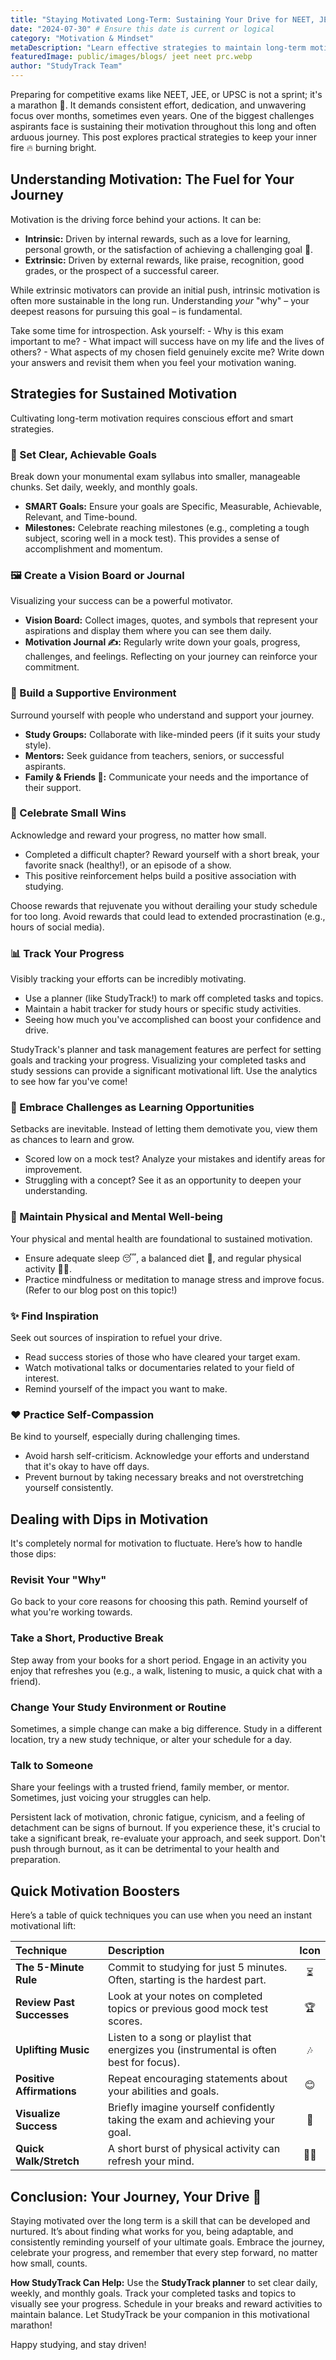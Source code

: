 ```yaml
---
title: "Staying Motivated Long-Term: Sustaining Your Drive for NEET, JEE & UPSC"
date: "2024-07-30" # Ensure this date is current or logical
category: "Motivation & Mindset"
metaDescription: "Learn effective strategies to maintain long-term motivation and sustain your drive while preparing for demanding competitive exams like NEET, JEE, and UPSC."
featuredImage: public/images/blogs/ jeet neet prc.webp
author: "StudyTrack Team"
---
```


Preparing for competitive exams like NEET, JEE, or UPSC is not a sprint; it's a marathon 🚀. It demands consistent effort, dedication, and unwavering focus over months, sometimes even years. One of the biggest challenges aspirants face is sustaining their motivation throughout this long and often arduous journey. This post explores practical strategies to keep your inner fire 🔥 burning bright.

## Understanding Motivation: The Fuel for Your Journey

Motivation is the driving force behind your actions. It can be:

*   **Intrinsic:** Driven by internal rewards, such as a love for learning, personal growth, or the satisfaction of achieving a challenging goal 🧠.
*   **Extrinsic:** Driven by external rewards, like praise, recognition, good grades, or the prospect of a successful career.

While extrinsic motivators can provide an initial push, intrinsic motivation is often more sustainable in the long run. Understanding *your* "why" – your deepest reasons for pursuing this goal – is fundamental.

<Info title="Find Your 'Why' ❓">
Take some time for introspection. Ask yourself:
- Why is this exam important to me?
- What impact will success have on my life and the lives of others?
- What aspects of my chosen field genuinely excite me?
Write down your answers and revisit them when you feel your motivation waning.
</Info>

## Strategies for Sustained Motivation

Cultivating long-term motivation requires conscious effort and smart strategies.

### 🎯 Set Clear, Achievable Goals

Break down your monumental exam syllabus into smaller, manageable chunks. Set daily, weekly, and monthly goals.

*   **SMART Goals:** Ensure your goals are Specific, Measurable, Achievable, Relevant, and Time-bound.
*   **Milestones:** Celebrate reaching milestones (e.g., completing a tough subject, scoring well in a mock test). This provides a sense of accomplishment and momentum.

### 🖼️ Create a Vision Board or Journal

Visualizing your success can be a powerful motivator.

*   **Vision Board:** Collect images, quotes, and symbols that represent your aspirations and display them where you can see them daily.
*   **Motivation Journal ✍️:** Regularly write down your goals, progress, challenges, and feelings. Reflecting on your journey can reinforce your commitment.

### 🤝 Build a Supportive Environment

Surround yourself with people who understand and support your journey.

*   **Study Groups:** Collaborate with like-minded peers (if it suits your study style).
*   **Mentors:** Seek guidance from teachers, seniors, or successful aspirants.
*   **Family & Friends 🤗:** Communicate your needs and the importance of their support.

### 🎉 Celebrate Small Wins

Acknowledge and reward your progress, no matter how small.

*   Completed a difficult chapter? Reward yourself with a short break, your favorite snack (healthy!), or an episode of a show.
*   This positive reinforcement helps build a positive association with studying.

<Tip title="Non-Distracting Rewards">
Choose rewards that rejuvenate you without derailing your study schedule for too long. Avoid rewards that could lead to extended procrastination (e.g., hours of social media).
</Tip>

### 📊 Track Your Progress

Visibly tracking your efforts can be incredibly motivating.

*   Use a planner (like StudyTrack!) to mark off completed tasks and topics.
*   Maintain a habit tracker for study hours or specific study activities.
*   Seeing how much you've accomplished can boost your confidence and drive.

<Tip title="Leverage StudyTrack! 💡">
StudyTrack's planner and task management features are perfect for setting goals and tracking your progress. Visualizing your completed tasks and study sessions can provide a significant motivational lift. Use the analytics to see how far you've come!
</Tip>

### 💪 Embrace Challenges as Learning Opportunities

Setbacks are inevitable. Instead of letting them demotivate you, view them as chances to learn and grow.

*   Scored low on a mock test? Analyze your mistakes and identify areas for improvement.
*   Struggling with a concept? See it as an opportunity to deepen your understanding.

### 🧘 Maintain Physical and Mental Well-being

Your physical and mental health are foundational to sustained motivation.

*   Ensure adequate sleep 😴, a balanced diet 🥗, and regular physical activity 🏃‍♂️.
*   Practice mindfulness or meditation to manage stress and improve focus. (Refer to our blog post on this topic!)

### ✨ Find Inspiration

Seek out sources of inspiration to refuel your drive.

*   Read success stories of those who have cleared your target exam.
*   Watch motivational talks or documentaries related to your field of interest.
*   Remind yourself of the impact you want to make.

### ❤️ Practice Self-Compassion

Be kind to yourself, especially during challenging times.

*   Avoid harsh self-criticism. Acknowledge your efforts and understand that it's okay to have off days.
*   Prevent burnout by taking necessary breaks and not overstretching yourself consistently.

## Dealing with Dips in Motivation

It's completely normal for motivation to fluctuate. Here’s how to handle those dips:

### Revisit Your "Why"
Go back to your core reasons for choosing this path. Remind yourself of what you're working towards.

### Take a Short, Productive Break
Step away from your books for a short period. Engage in an activity you enjoy that refreshes you (e.g., a walk, listening to music, a quick chat with a friend).

### Change Your Study Environment or Routine
Sometimes, a simple change can make a big difference. Study in a different location, try a new study technique, or alter your schedule for a day.

### Talk to Someone
Share your feelings with a trusted friend, family member, or mentor. Sometimes, just voicing your struggles can help.

<Warning title="Burnout Alert! ⚠️">
Persistent lack of motivation, chronic fatigue, cynicism, and a feeling of detachment can be signs of burnout. If you experience these, it's crucial to take a significant break, re-evaluate your approach, and seek support. Don't push through burnout, as it can be detrimental to your health and preparation.
</Warning>

## Quick Motivation Boosters

Here’s a table of quick techniques you can use when you need an instant motivational lift:

| Technique                 | Description                                                              | Icon |
| :------------------------ | :----------------------------------------------------------------------- | :---: |
| **The 5-Minute Rule**     | Commit to studying for just 5 minutes. Often, starting is the hardest part. | ⏳    |
| **Review Past Successes** | Look at your notes on completed topics or previous good mock test scores.  | 🏆    |
| **Uplifting Music**       | Listen to a song or playlist that energizes you (instrumental is often best for focus). | 🎶    |
| **Positive Affirmations** | Repeat encouraging statements about your abilities and goals.             | 😊    |
| **Visualize Success**     | Briefly imagine yourself confidently taking the exam and achieving your goal. | 💭    |
| **Quick Walk/Stretch**    | A short burst of physical activity can refresh your mind.                | 🚶‍♀️   |

## Conclusion: Your Journey, Your Drive 🌟

Staying motivated over the long term is a skill that can be developed and nurtured. It’s about finding what works for you, being adaptable, and consistently reminding yourself of your ultimate goals. Embrace the journey, celebrate your progress, and remember that every step forward, no matter how small, counts.

**How StudyTrack Can Help:**
Use the **StudyTrack planner** to set clear daily, weekly, and monthly goals. Track your completed tasks and topics to visually see your progress. Schedule in your breaks and reward activities to maintain balance. Let StudyTrack be your companion in this motivational marathon!

Happy studying, and stay driven!

